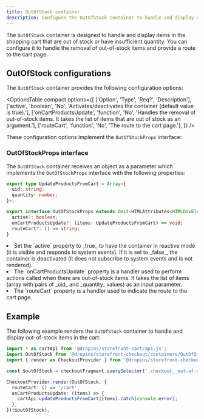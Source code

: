 ```yaml
---
title: OutOfStock container
description: Configure the OutOfStock container to handle and display out-of-stock items in the cart.
---
```



The `OutOfStock` container is designed to handle and display items in the shopping cart that are out of stock or have insufficient quantity. You can configure it to handle the removal of out-of-stock items and provide a route to the cart page.

## OutOfStock configurations

The `OutOfStock` container provides the following configuration options:

<OptionsTable
  compact
  options={[
    ['Option', 'Type', 'Req?', 'Description'],
    ['active', 'boolean', 'No', 'Activates/deactivates the container (default value is true).'],
    ['onCartProductsUpdate', 'function', 'No', 'Handles the removal of out-of-stock items. It takes the list of items that are out of stock as an argument.'],
    ['routeCart', 'function', 'No', 'The route to the cart page.'],
  ]}
/>

These configuration options implement the `OutOfStockProps` interface:

### OutOfStockProps interface

The `OutOfStock` container receives an object as a parameter which implements the `OutOfStockProps` interface with the following properties:

```ts
export type UpdateProductsFromCart = Array<{
  uid: string;
  quantity: number;
}>;

export interface OutOfStockProps extends Omit<HTMLAttributes<HTMLDivElement>, 'icon'> {
  active?: boolean;
  onCartProductsUpdate?: (items: UpdateProductsFromCart) => void;
  routeCart?: () => string;
}
```

<li>Set the `active` property to _true_ to have the container in reactive mode (it is visible and responds to system events). If it is set to _false_, the container is deactivated (it does not subscribe to system events and is not rendered).</li>

<li>The `onCartProductsUpdate` property is a handler used to perform actions called when there are out-of-stock items. It takes the list of items (array with pairs of _uid_ and _quantity_ values) as an input parameter.</li>

<li>The `routeCart` property is a handler used to indicate the route to the cart page.</li>

## Example

The following example renders the `OutOfStock` container to handle and display out-of-stock items in the cart:

```ts
import * as cartApi from '@dropins/storefront-cart/api.js';
import OutOfStock from '@dropins/storefront-checkout/containers/OutOfStock.js';
import { render as CheckoutProvider } from '@dropins/storefront-checkout/render.js';

const $outOfStock = checkoutFragment.querySelector('.checkout__out-of-stock');

CheckoutProvider.render(OutOfStock, {
  routeCart: () => '/cart',
  onCartProductsUpdate: (items) => {
    cartApi.updateProductsFromCart(items).catch(console.error);
  },
})($outOfStock),
```